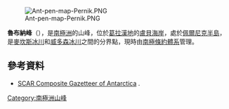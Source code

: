 [[Image:Ant-pen-map-Pernik.PNG|thumb]]

{{coord|66|44|S|65|51|W|display=title}}

'''魯布納峰'''（{{lang-en|Rubner Peak}}），是[[南極洲|南極洲]]的山峰，位於[[葛拉漢地|葛拉漢地]]的[[盧貝海岸|盧貝海岸]]，處於[[佩爾尼克半島|佩爾尼克半島]]，是[[麥坎斯冰川|麥坎斯冰川]]和[[威多森冰川|威多森冰川]]之間的分界點，現時由[[南極條約體系|南極條約體系]]管理。

==參考資料==
* [http://data.aad.gov.au/aadc/gaz/scar/ SCAR Composite Gazetteer of Antarctica] {{WebCite|url=https://www.webcitation.org/5ug2CfC7m?url=http://data.aad.gov.au/aadc/gaz/scar/ |date=20101202140255 |dateformat=iso }}.

{{DEFAULTSORT:Rubner Peak}}
[[Category:南極洲山峰|Category:南極洲山峰]]


{{LoubetCoast-geo-stub}}